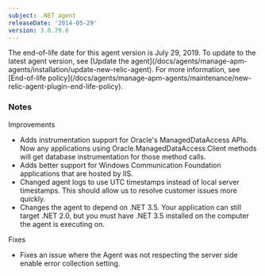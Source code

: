 ```yaml
---
subject: .NET agent
releaseDate: '2014-05-29'
version: 3.0.79.0
---
```


<Callout variant="important">
  The end-of-life date for this agent version is July 29, 2019. To update to the latest agent version, see [Update the agent](/docs/agents/manage-apm-agents/installation/update-new-relic-agent). For more information, see [End-of-life policy](/docs/agents/manage-apm-agents/maintenance/new-relic-agent-plugin-end-life-policy).
</Callout>

### Notes

Improvements

* Adds instrumentation support for Oracle's ManagedDataAccess APIs. Now any applications using Oracle.ManagedDataAccess.Client methods will get database instrumentation for those method calls.
* Adds better support for Windows Communication Foundation applications that are hosted by IIS.
* Changed agent logs to use UTC timestamps instead of local server timestamps. This should allow us to resolve customer issues more quickly.
* Changes the agent to depend on .NET 3.5. Your application can still target .NET 2.0, but you must have .NET 3.5 installed on the computer the agent is executing on.

Fixes

* Fixes an issue where the Agent was not respecting the server side enable error collection setting.
